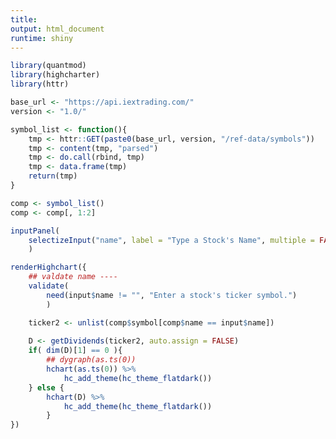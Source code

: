 ```yaml
---
title:
output: html_document
runtime: shiny
---
```



```r

library(quantmod)
library(highcharter)
library(httr)

base_url <- "https://api.iextrading.com/"
version <- "1.0/"

symbol_list <- function(){
    tmp <- httr::GET(paste0(base_url, version, "/ref-data/symbols"))
    tmp <- content(tmp, "parsed")
    tmp <- do.call(rbind, tmp)
    tmp <- data.frame(tmp)
    return(tmp)
}

comp <- symbol_list()
comp <- comp[, 1:2]

inputPanel(
    selectizeInput("name", label = "Type a Stock's Name", multiple = FALSE, choices = comp$name, selected = "Apple Inc.")
    )

renderHighchart({
    ## valdate name ----
    validate(
        need(input$name != "", "Enter a stock's ticker symbol.")
        )

    ticker2 <- unlist(comp$symbol[comp$name == input$name])
    
    D <- getDividends(ticker2, auto.assign = FALSE)
    if( dim(D)[1] == 0 ){
        ## dygraph(as.ts(0))
        hchart(as.ts(0)) %>%
            hc_add_theme(hc_theme_flatdark())
    } else {
        hchart(D) %>%
            hc_add_theme(hc_theme_flatdark())
        }
})


```
